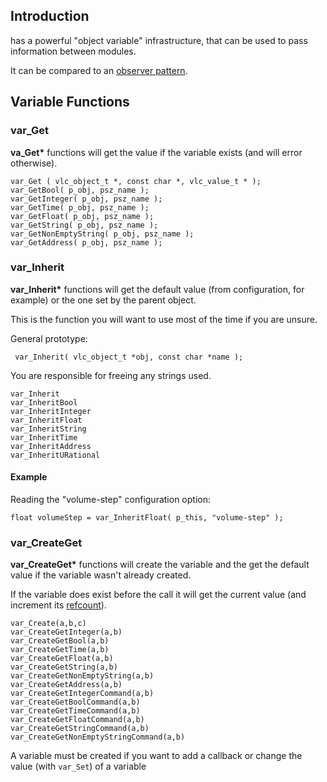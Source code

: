 {{Back to|Hacker Guide}}

{{Under construction}}

== Introduction  ==

{{VLC}} has a powerful "object variable" infrastructure, that can be used to pass information between modules. 

It can be compared to an [[wikipedia:Observer pattern|observer pattern]].

== Variable Functions  ==

=== var_Get  ===

'''va_Get*''' functions will get the value if the variable exists (and will error otherwise). 

 var_Get ( vlc_object_t *, const char *, vlc_value_t * );
 var_GetBool( p_obj, psz_name );
 var_GetInteger( p_obj, psz_name );
 var_GetTime( p_obj, psz_name );
 var_GetFloat( p_obj, psz_name );
 var_GetString( p_obj, psz_name );
 var_GetNonEmptyString( p_obj, psz_name );
 var_GetAddress( p_obj, psz_name );

=== var_Inherit  ===
'''var_Inherit*''' functions will get the default value (from configuration, for example) or the one set by the parent object. 

This is the function you will want to use most of the time if you are unsure.

General prototype:
 <type> var_Inherit<type>( vlc_object_t *obj, const char *name );

You are responsible for freeing any strings used.

 var_Inherit
 var_InheritBool
 var_InheritInteger
 var_InheritFloat
 var_InheritString
 var_InheritTime
 var_InheritAddress
 var_InheritURational

====Example====
Reading the "volume-step" configuration option:

 float volumeStep = var_InheritFloat( p_this, "volume-step" );

=== var_CreateGet  ===

'''var_CreateGet*''' functions will create the variable and the get the default value if the variable wasn't already created. 

If the variable does exist before the call it will get the current value (and increment its [[wikipedia:en:Refcount|refcount]]). 

 var_Create(a,b,c)
 var_CreateGetInteger(a,b)
 var_CreateGetBool(a,b)
 var_CreateGetTime(a,b)
 var_CreateGetFloat(a,b)
 var_CreateGetString(a,b)
 var_CreateGetNonEmptyString(a,b)
 var_CreateGetAddress(a,b)
 var_CreateGetIntegerCommand(a,b)
 var_CreateGetBoolCommand(a,b)
 var_CreateGetTimeCommand(a,b)
 var_CreateGetFloatCommand(a,b)
 var_CreateGetStringCommand(a,b)
 var_CreateGetNonEmptyStringCommand(a,b)

A variable must be created if you want to add a callback or change the value&nbsp;(with <code>var_Set</code>) of a variable <br>

{{Hacker_Guide}}